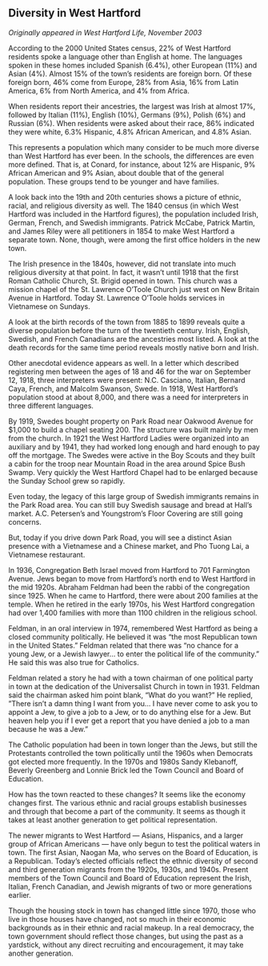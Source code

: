 ## Diversity in West Hartford {-}

*Originally appeared in West Hartford Life, November 2003*

According to the 2000 United States census, 22% of West Hartford residents spoke a language other than English at home. The languages spoken in these homes included Spanish (6.4%), other European (11%) and Asian (4%). Almost 15% of the town’s residents are foreign born. Of these foreign born, 46% come from Europe, 28% from Asia, 16% from Latin America, 6% from North America, and 4% from Africa.

When residents report their ancestries, the largest was Irish at almost 17%, followed by Italian (11%), English (10%), Germans (9%), Polish (6%) and Russian (6%). When residents were asked about their race, 86% indicated they were white, 6.3% Hispanic, 4.8% African American, and 4.8% Asian.

This represents a population which many consider to be much more diverse than West Hartford has ever been. In the schools, the differences are even more defined. That is, at Conard, for instance, about 12% are Hispanic, 9% African American and 9% Asian, about double that of the general population. These groups tend to be younger and have families.

A look back into the 19th and 20th centuries shows a picture of ethnic, racial, and religious diversity as well. The 1840 census (in which West Hartford was included in the Hartford figures), the population included Irish, German, French, and Swedish immigrants. Patrick McCabe, Patrick Martin, and James Riley were all petitioners in 1854 to make West Hartford a separate town. None, though, were among the first office holders in the new town.

The Irish presence in the 1840s, however, did not translate into much religious diversity at that point. In fact, it wasn’t until 1918 that the first Roman Catholic Church, St. Brigid opened in town. This church was a mission chapel of the St. Lawrence O’Toole Church just west on New Britain Avenue in Hartford. Today St. Lawrence O’Toole holds services in Vietnamese on Sundays.

A look at the birth records of the town from 1885 to 1899 reveals quite a diverse population before the turn of the twentieth century. Irish, English, Swedish, and French Canadians are the ancestries most listed. A look at the death records for the same time period reveals mostly native born and Irish.

Other anecdotal evidence appears as well. In a letter which described registering men between the ages of 18 and 46 for the war on September 12, 1918, three interpreters were present: N.C. Casciano, Italian, Bernard Caya, French, and Malcolm Swanson, Swede. In 1918, West Hartford’s population stood at about 8,000, and there was a need for interpreters in three different languages.

By 1919, Swedes bought property on Park Road near Oakwood Avenue for $1,000 to build a chapel seating 200. The structure was built mainly by men from the church. In 1921 the West Hartford Ladies were organized into an auxiliary and by 1941, they had worked long enough and hard enough to pay off the mortgage. The Swedes were active in the Boy Scouts and they built a cabin for the troop near Mountain Road in the area around Spice Bush Swamp. Very quickly the West Hartford Chapel had to be enlarged because the Sunday School grew so rapidly.

Even today, the legacy of this large group of Swedish immigrants remains in the Park Road area. You can still buy Swedish sausage and bread at Hall’s market. A.C. Petersen’s and Youngstrom’s Floor Covering are still going concerns.

But, today if you drive down Park Road, you will see a distinct Asian presence with a Vietnamese and a Chinese market, and Pho Tuong Lai, a Vietnamese restaurant.

In 1936, Congregation Beth Israel moved from Hartford to 701 Farmington Avenue. Jews began to move from Hartford’s north end to West Hartford in the mid 1920s. Abraham Feldman had been the rabbi of the congregation since 1925. When he came to Hartford, there were about 200 families at the temple. When he retired in the early 1970s, his West Hartford congregation had over 1,400 families with more than 1100 children in the religious school.

Feldman, in an oral interview in 1974, remembered West Hartford as being a closed community politically. He believed it was “the most Republican town in the United States.” Feldman related that there was “no chance for a young Jew, or a Jewish lawyer... to enter the political life of the community.” He said this was also true for Catholics.

Feldman related a story he had with a town chairman of one political party in town at the dedication of the Universalist Church in town in 1931. Feldman said the chairman asked him point blank, “What do you want?” He replied, ”There isn’t a damn thing I want from you... I have never come to ask you to appoint a Jew, to give a job to a Jew, or to do anything else for a Jew. But heaven help you if I ever get a report that you have denied a job to a man because he was a Jew.”

The Catholic population had been in town longer than the Jews, but still the Protestants controlled the town politically until the 1960s when Democrats got elected more frequently. In the 1970s and 1980s Sandy Klebanoff, Beverly Greenberg and Lonnie Brick led the Town Council and Board of Education.

How has the town reacted to these changes? It seems like the economy changes first. The various ethnic and racial groups establish businesses and through that become a part of the community. It seems as though it takes at least another generation to get political representation.

The newer migrants to West Hartford --- Asians, Hispanics, and a larger group of African Americans --- have only begun to test the political waters in town. The first Asian, Naogan Ma, who serves on the Board of Education, is a Republican. Today’s elected officials reflect the ethnic diversity of second and third generation migrants from the 1920s, 1930s, and 1940s. Present members of the Town Council and Board of Education represent the Irish, Italian, French Canadian, and Jewish migrants of two or more generations earlier.

Though the housing stock in town has changed little since 1970, those who live in those houses have changed, not so much in their economic backgrounds as in their ethnic and racial makeup. In a real democracy, the town government should reflect those changes, but using the past as a yardstick, without any direct recruiting and encouragement, it may take another generation.
